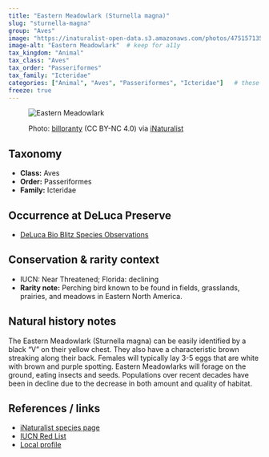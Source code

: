 ---
title: "Eastern Meadowlark (Sturnella magna)"
slug: "sturnella-magna"
group: "Aves"
image: "https://inaturalist-open-data.s3.amazonaws.com/photos/475157135/original.jpg"        # keep for thumbnails
image-alt: "Eastern Meadowlark"  # keep for a11y
tax_kingdom: "Animal"
tax_class: "Aves"
tax_order: "Passeriformes"
tax_family: "Icteridae"
categories: ["Animal", "Aves", "Passeriformes", "Icteridae"]   # these drive the chips + filtering
freeze: true
---

<figure class="species-figure">

<img src="https://inaturalist-open-data.s3.amazonaws.com/photos/475157135/original.jpg" alt="Eastern Meadowlark" class="species-photo"/>

<figcaption class="photo-credit">

Photo: <a href="https://www.inaturalist.org/people/billpranty">billpranty</a> (CC BY-NC 4.0) via <a href="https://www.inaturalist.org/observations/264609674">iNaturalist</a>

</figcaption>

</figure>

## Taxonomy

-   **Class:** Aves
-   **Order:** Passeriformes
-   **Family:** Icteridae

## Occurrence at DeLuca Preserve

-   [DeLuca Bio Blitz Species Observations](https://www.inaturalist.org/observations?project_id=2025-uf-deluca-bioblitz&subview=table&taxon_id=9528&verifiable=any)

## Conservation & rarity context

-   IUCN: Near Threatened; Florida: declining
-   **Rarity note:** Perching bird known to be found in fields, grasslands, prairies, and meadows in Eastern North America.

## Natural history notes

The Eastern Meadowlark (Sturnella magna) can be easily identified by a black "V" on their yellow chest. They also have a characteristic brown streaking along their back. Females will typically lay 3-5 eggs that are white with brown and purple spotting. Eastern Meadowlarks will forage on the ground, eating insects and seeds. Populations over recent decades have been in decline due to the decrease in both amount and quality of habitat. 

## References / links

-   [iNaturalist species page](https://www.inaturalist.org/taxa/9528-Sturnella-magna)
-   [IUCN Red List](https://www.iucnredlist.org/species/22735434/179984605)
-   [Local profile](https://www.audubon.org/field-guide/bird/eastern-meadowlark)
